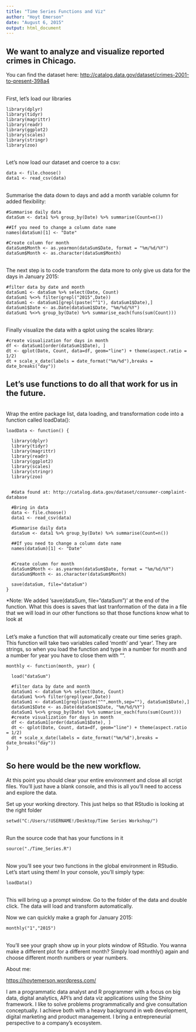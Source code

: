```yaml
---
title: "Time Series Functions and Viz"
author: "Hoyt Emerson"
date: "August 6, 2015"
output: html_document
---
```


<h2>We want to analyze and visualize reported crimes in Chicago.</h2>

You can find the dataset here: <http://catalog.data.gov/dataset/crimes-2001-to-present-398a4>

<br>
First, let's load our libraries

```
library(dplyr)
library(tidyr)
library(magrittr)
library(readr)
library(ggplot2)
library(scales)
library(stringr)
library(zoo)

```
<br>
Let's now load our dataset and coerce to a csv:

```
data <- file.choose()
data1 <- read_csv(data)

```
<br>
Summarise the data down to days and add a month variable column for added flexibility:

```
#Summarise daily data 
dataSum <- data1 %>% group_by(Date) %>% summarise(Count=n())

##If you need to change a column date name
names(dataSum)[1] <- "Date"

#Create column for month
dataSum$Month <- as.yearmon(dataSum$Date, format = "%m/%d/%Y")
dataSum$Month <- as.character(dataSum$Month)

```
<br>
The next step is to code transform the data more to only give us data for the days in January 2015:

```
#filter data by date and month
dataSum1 <- dataSum %>% select(Date, Count)
dataSum1 %<>% filter(grepl("2015",Date))
dataSum1 <- dataSum1[grepl(paste("^1"), dataSum1$Date),]
dataSum1$Date <- as.Date(dataSum1$Date, "%m/%d/%Y")
dataSum1 %<>% group_by(Date) %>% summarise_each(funs(sum(Count)))

```
<br>
Finally visualize the data with a qplot using the scales library:

```
#create visualization for days in month
df <- dataSum1[order(dataSum1$Date), ]
dt <- qplot(Date, Count, data=df, geom="line") + theme(aspect.ratio = 1/2)
dt + scale_x_date(labels = date_format("%m/%d"),breaks = date_breaks("day"))

```

<h2>Let's use functions to do all that work for us in the future.</h2>

<br>
Wrap the entire package list, data loading, and transformation code into a function called loadData():

```
loadData <- function() {
  
  library(dplyr)
  library(tidyr)
  library(magrittr)
  library(readr)
  library(ggplot2)
  library(scales)
  library(stringr)
  library(zoo)
  
  
  #data found at: http://catalog.data.gov/dataset/consumer-complaint-database
  
  #Bring in data
  data <- file.choose()
  data1 <- read_csv(data)
  
  #Summarise daily data 
  dataSum <- data1 %>% group_by(Date) %>% summarise(Count=n())
  
  ##If you need to change a column date name
  names(dataSum)[1] <- "Date"
  
  
  #Create column for month
  dataSum$Month <- as.yearmon(dataSum$Date, format = "%m/%d/%Y")
  dataSum$Month <- as.character(dataSum$Month)
  
  save(dataSum, file="dataSum")
}

```
*Note: We added 'save(dataSum, file="dataSum")' at the end of the function. What this does is saves that last tranformation of the data in a file that we will load in our other functions so that those functions know what to look at

<br>
Let's make a function that will automatically create our time series graph. This function will take two variables called 'month' and 'year'. They are strings, so when you load the function and type in a number for month and a number for year you have to close them with "".

```
monthly <- function(month, year) {
  
  load("dataSum")
  
  #filter data by date and month
  dataSum1 <- dataSum %>% select(Date, Count)
  dataSum1 %<>% filter(grepl(year,Date))
  dataSum1 <- dataSum1[grepl(paste("^",month,sep=""), dataSum1$Date),]
  dataSum1$Date <- as.Date(dataSum1$Date, "%m/%d/%Y")
  dataSum1 %<>% group_by(Date) %>% summarise_each(funs(sum(Count)))
  #create visualization for days in month
  df <- dataSum1[order(dataSum1$Date), ]
  dt <- qplot(Date, Count, data=df, geom="line") + theme(aspect.ratio = 1/2)
  dt + scale_x_date(labels = date_format("%m/%d"),breaks = date_breaks("day"))
}

```

<h2>So here would be the new workflow.</h2>

At this point you should clear your entire environment and close all script files. You'll just have a blank console, and this is all you'll need to access and explore the data.

Set up your working directory. This just helps so that RStudio is looking at the right folder
```
setwd("C:/Users/!USERNAME!/Desktop/Time Series Workshop/")			
```
<br>
Run the source code that has your functions in it
```
source("./Time_Series.R")		
```
<br>
Now you'll see your two functions in the global environment in RStudio. Let's start using them! In your console, you'll simply type:

```
loadData()
```
<br>
This will bring up a prompt window. Go to the folder of the data and double click. The data will load and transform automatically.

Now we can quickly make a graph for January 2015:
```
monthly("1","2015")
```
<br>
You'll see your graph show up in your plots window of RStudio. You wanna make a different plot for a different month? Simply load monthly() again and choose different month numbers or year numbers. 

About me:

<https://hoytemerson.wordpress.com/>

I am a programmatic data analyst and R programmer with a focus on big data, digital analytics, API's and data viz applications using the Shiny framework. I like to solve problems programmatically and give consultation conceptually. I achieve both with a heavy background in web development, digital marketing and product management. I bring a entrepreneurial perspective to a company's ecosystem.

